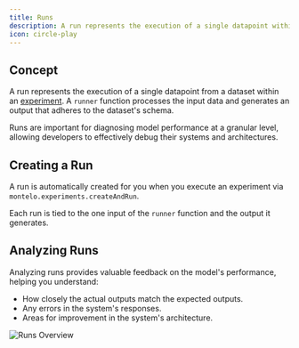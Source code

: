 ```yaml
---
title: Runs
description: A run represents the execution of a single datapoint within an experiment.
icon: circle-play
---
```


## Concept
A run represents the execution of a single datapoint from a dataset within an [experiment](/experiments/experiments). A `runner` function processes the input data
and generates an output that adheres to the dataset's schema.

Runs are important for diagnosing model performance at a granular level, allowing developers to effectively debug their systems
and architectures.

## Creating a Run

A run is automatically created for you when you execute an experiment via `montelo.experiments.createAndRun`.

Each run is tied to the one input of the `runner` function and the output it generates.

## Analyzing Runs
Analyzing runs provides valuable feedback on the model's performance, helping you understand:

- How closely the actual outputs match the expected outputs.
- Any errors in the system's responses.
- Areas for improvement in the system's architecture.

<Frame type="glass">
  <img src="/assets/Run.png" alt="Runs Overview"/>
</Frame>
